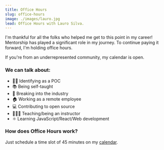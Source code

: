 ```yaml
---
title: Office Hours
slug: office-hours
image: ./images/lauro.jpg
lead: Office Hours with Lauro Silva.
---
```


I'm thankful for all the folks who helped me get to this point in my career! Mentorship has played a significant role in my journey. To continue paying it forward, I'm holding office hours.

If you're from an underrepresented community, my calendar is open. 

### We can talk about:

- ✊🏾 Identifying as a POC
- 📚 Being self-taught
- 🚀 Breaking into the industry
- 🏠 Working as a remote employee
- 💻 Contributing to open source
- 👨🏽‍🏫 Teaching/being an instructor
- ⚛️ Learning JavaScript/React/Web development

### How does Office Hours work?

Just schedule a time slot of 45 minutes on my [calendar](https://calendly.com/laurosilvacom/meeting).
